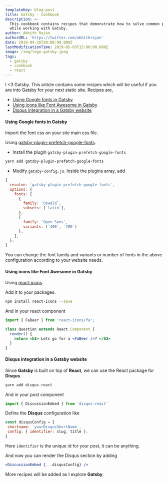 ```yaml
---
templateKey: blog-post
title: Gatsby - Cookbook
description: >-
  This cookbook contains recipes that demonstrate how to solve common problems
  while working with Gatsby. 
author: Abhith Rajan
authorURL: 'https://twitter.com/abhithrajan'
date: 2019-04-26T20:00:00.000Z
lastModificationTime: 2019-05-03T15:00:00.000Z
image: /img/logo-gatsby.jpeg
tags:
  - gatsby
  - cookbook
  - react
---
```


I <3 Gatsby. This article contains some recipes which will be useful if you are into Gatsby for your next static site. Recipes are,

- [Using Google fonts in Gatsby](#using-google-fonts-in-gatsby)
- [Using icons like Font Awesome in Gatsby](#using-icons-like-font-awesome-in-gatsby)
- [Disqus integration in a Gatsby website](#disqus-integration-in-a-gatsby-website)

#### Using Google fonts in Gatsby

Import the font css on your site main css file.

Using [gatsby-plugin-prefetch-google-fonts](https://www.gatsbyjs.org/packages/gatsby-plugin-prefetch-google-fonts/).

- Install the plugin `gatsby-plugin-prefetch-google-fonts`

```bash
yarn add gatsby-plugin-prefetch-google-fonts
```

- Modify `gatsby-config.js`.  Inside the plugins array, add

```js
{
  resolve: `gatsby-plugin-prefetch-google-fonts`,
  options: {
    fonts: [
      {
        family: `Oswald`,
        subsets: [`latin`],
      },
      {
        family: `Open Sans`,
        variants: [`400`, `700`]
      },
    ],
  },
}
```

You can change the font family and variants or number of fonts in the above configuration according to your website needs.

#### Using icons like Font Awesome in Gatsby

Using [react-icons](https://github.com/react-icons/react-icons).

Add it to your packages.

```bash
npm install react-icons --save
```

And in your react component

```jsx
import { FaBeer } from 'react-icons/fa';

class Question extends React.Component {
  render() {
    return <h3> Lets go for a <FaBeer />? </h3>
  }
}
```

#### Disqus integration in a Gatsby website

Since **Gatsby** is built on top of **React**, we can use the React package for **Disqus**.

```bash
yarn add disqus-react
```

And in your post component

```js
import { DiscussionEmbed } from 'disqus-react'
```

Define the **Disqus** configuration like

```js
const disqusConfig = {
 shortname: `yourDisqusShortName`,
 config: { identifier: slug, title },
}
```

Here `identifier` is the unique id for your post, it can be anything.

And now you can render the Disqus section by adding

```jsx
<DiscussionEmbed {...disqusConfig} />
```

More recipes will be added as I explore **Gatsby**.
